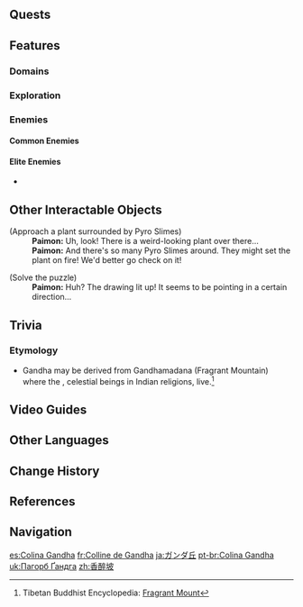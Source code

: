 {{Location Infobox
|image        = Gandha Hill.png
|type         = Subarea
|region       = Sumeru
|subregion    = Dharma Forest
|area         = Avidya Forest
}}
{{Location Intro|description=<!--<p></p>-->}}
<!--
==Points of Interest==
{{Locations by Category Table|type=Points of Interest}}
-->
==Quests==
{{Quests by Category List|heo=1}}

==Features==
===Domains===
{{Domains by Category Gallery}}

===Exploration===
===Enemies===
====Common Enemies====
{{Column|2|
*{{Enemy|}}
}}

====Elite Enemies====
*{{Enemy|}}

==Other Interactable Objects==
{{Dialogue Start}}
;(Approach a plant surrounded by Pyro Slimes)<!-- Near the domain entrance of Fayz Trials -->
:'''Paimon:''' Uh, look! There is a weird-looking plant over there...
:'''Paimon:''' And there's so many Pyro Slimes around. They might set the plant on fire! We'd better go check on it!

;(Solve the puzzle)
:'''Paimon:''' Huh? The drawing lit up! It seems to be pointing in a certain direction...
{{Dialogue End}}
<!--
==Soundtracks==
{{Soundtracks by Category Table|{{subst:PAGENAME}} Soundtracks|header={{subst:PAGENAME}}}}
-->
==Trivia==
===Etymology===
* Gandha may be derived from Gandhamadana (Fragrant Mountain) where the {{w|Gandharva}}, celestial beings in Indian religions, live.<ref>Tibetan Buddhist Encyclopedia: [http://tibetanbuddhistencyclopedia.com/en/index.php?title=Fragrant_Mount Fragrant Mount]</ref>

==Video Guides==
{{EVT
|video1   = https://youtu.be/PJCx5DFQEzQ
|caption1 = Gandha Hill: All Chest Locations
}}

==Other Languages==
{{Other Languages
|en      = Gandha Hill
|zhs     = 香醉坡
|zhs_rm  = Xiāngzuì-pō
|zht     = 香醉坡
|zht_rm  = Xiāngzuì-pō
|zh_tl   = Mesmerizing Fragrance Slope
|ja      = ガンダ{{Rubi|丘|おか}}
|ja_rm   = Ganda-oka
|ja_tl   = Gandha Hill
|ko      = 간다 언덕
|ko_tl   = Gandha Hill
|es      = Colina Gandha
|es_tl   = Gandha Hill
|fr      = Colline de Gandha
|fr_tl   = Gandha Hill
|ru      = Склон Гандха
|ru_tl   = Gandha Slope
|th      = Gandha Hill
|vi      = Đồi Gandha
|vi_tl   = Gandha Hill
|de      = Gandha-Hügel
|de_tl   = Gandha Hill
|id      = Gandha Hill
|pt      = Colina Gandha
|pt_tl   = Gandha Hill
|tr      = Gandha Tepesi
|tr_tl   = Gandha Hill
|it      = Collina di Gandha
|it_tl   = Gandha Hill
}}

==Change History==
{{Change History|3.0}}

==References==
{{Reflist}}

==Navigation==
{{Area Navbox|Sumeru}}

[[es:Colina Gandha]]
[[fr:Colline de Gandha]]
[[ja:ガンダ丘]]
[[pt-br:Colina Gandha]]
[[uk:Пагорб Ґандга]]
[[zh:香醉坡]]